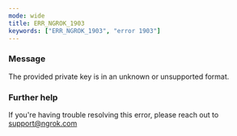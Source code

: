 ```yaml
---
mode: wide
title: ERR_NGROK_1903
keywords: ["ERR_NGROK_1903", "error 1903"]
---
```



### Message

The provided private key is in an unknown or unsupported format.

<ErrorDetails />

### Further help

If you're having trouble resolving this error, please reach out to [support@ngrok.com](mailto:support@ngrok.com?subject=Help%20with%20ERR_NGROK_1903)
